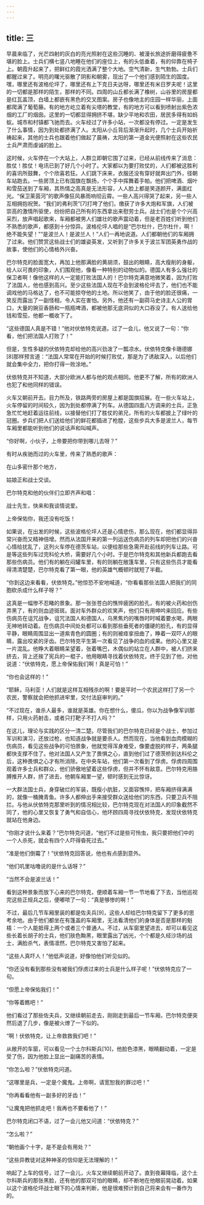 ```yaml
---
---
---
```

title: 三
---




早晨来临了，光芒四射的灰白的亮光照射在这些沉睡的、被漫长旅途折磨得疲惫不堪的脸上。士兵们横七竖八地睡在他们的座位上，有的头低垂着，有的仰靠在椅子上。朝霞升起来了，把鲜红的霞光洒满了整个大地。空气清新，生气勃勃。士兵们都醒过来了。明亮的曙光驱散了阴影和朝雾，现出了一个他们感到陌生的国度。嘿，哪里还有波格伦坪了，哪里还有上下克日夫达呀，哪里还有米日罗夫呢！这里的一切都是那样的陌生，那样的不同。四周的山丘都长满了橡树，山谷里的房屋都是红瓦盖顶，白墙上都嵌有黑色的交叉图案。房子也像地主的庄园一样华丽，上面都爬满了葡萄藤。有的地方屹立着有尖塔的教堂，有的地方可以看到喷射出紫色浓烟的工厂的烟囱。这里的一切都显得拥挤不堪，缺少平地和农田，居民多得有如蚂蚁。城市和村镇都飞驰而去。火车经过了许多小站，一次都没有停过。一定是发生了什么事情，因为到处都挤满了人。太阳从小丘背后渐渐升起时，几个士兵开始祈祷起来，其他的士兵也跟着他们做起了晨祷，太阳的第一道金光便照射在这些农民士兵严肃而虔诚的脸上。

这时候，火车停在一个大站上，人群立即朝它围了过来，已经从前线传来了消息：胜仗！胜仗！电讯已到了好几个小时了。大家都以为要打败仗的，人们都被这胜利的喜讯所鼓舞，个个欣喜若狂。人们跳下床来，衣服还没有穿好就奔出门外，径朝车站跑去。一些房顶上已有国旗在飘扬，个个手中挥舞着手帕。他们把啤酒、烟叶和雪茄送到了车厢，其热情之高真是无法形容，人人脸上都是笑逐颜开，满面红光。“保卫莱茵河”的歌声像狂风暴雨响彻云霄。一些人高兴得哭了起来，另一些人互相拥抱祝贺。“我们的弗利茨”[7]打垮了他们，缴获了许多大炮和军旗，人们被崇高的激情所驱使，纷纷把自己所有的东西拿出来慰劳士兵。战士们也是个个兴高采烈，放声唱起歌来，车厢都被男人们雄壮的歌声震动着，但是老百姓们听到他们不熟悉的歌声，都感到十分惊异。波格伦坪人唱的是“巴尔杜什，巴尔杜什，啊！绝不能失望！”“是波兰人！是波兰人！”人们一再地说道。人们都朝他们的车厢拥了过来。他们赞赏这些战士们的雄姿英发，又听到了许多关于波兰军团英勇作战的故事，使他们的心情格外兴奋。

巴尔特克的脸面宽大，再加上他那满脸的黄胡须，鼓出的眼睛，高大瘦削的身躯，给人以可畏的印象，人们围观他，像看一种特别的动物似的。德国人有多么强壮的保卫者啊！像他这样的人一定能打败法国人的！巴尔特克满意地微笑着，因为打败了法国人，他也感到高兴。至少这些法国人现在不会到波格伦坪去了，他们也不能调戏他的马格达了，也不可能掠夺他的土地。所以他笑了，由于他的脸还很痛，一笑反而露出了一副怪相，令人实在害怕。另外，他还有一副荷马史诗主人公的胃口，大量的豌豆香肠和一瓶瓶啤酒，都被他那无底洞似的大口吞没了。有人送给他钱和雪茄，他都一概收下了。

“这些德国人真是不错！”他对伏依特克说道。过了一会儿，他又说了一句：“你看，他们把法国人打败了！”

但是，生性多疑的伏依特克却给他的高兴劲泼了一瓢凉水。伏依特克像卡珊德娜[8]那样预言道：“法国人常常在开始的时候打败仗，那是为了诱敌深入，以后他们就会集中全力，把你打得一败涂地。”

伏依特克并不知道，大部分欧洲人都与他的观点相同。他更不了解，所有的欧洲人也犯了和他同样的错误。

火车又朝前开去。目力所及，铁路两旁的房屋上都是国旗招展。在一些火车站上，火车停留的时间较久，因为到处都停满了列车。从德国四面八方调来的士兵，正急急忙忙地赶着运往前线，以接替他们打了胜仗的弟兄，所有的火车都披上了绿叶的冠圈。步兵们把人们送给他们的鲜花都插进了枪膛，这些步兵大多是波兰人，每节车厢里都能听到他们的说话声和叫喊声。

“你好啊，小伙子，上帝要把你带到哪儿去呀？”

有时从疾驰而过的火车里，传来了熟悉的歌声：





在山多密什那个地方，

姑娘正和战士交谈。





巴尔特克和他的伙伴们立即齐声和唱：





战士先生，快来和我谈情说爱。

上帝保佑你，我还没有吃饭！





如果说，在出发的时候，这些波格伦坪人还是心情悲伤，那么现在，他们都显得异常兴奋而又精神倍增。然而从法国开来的第一列运送伤病员的列车却把他们的兴奋心情给扰乱了，这列火车停在德茨车站，以便给那些急需开赴前线的列车让路。可是等这些列车过完科伦大桥，需要好几个小时。于是巴尔特克和其他新兵都跑去看那些伤病员。他们有的躺在闷罐车里，有的则躺在敞篷车里，只有这些伤员才能看得清清楚楚，巴尔特克看了第一眼，他的英雄气概顿时就短了半截。

“你到这边来看看，伏依特克。”他惊恐不安地喊道，“你看看那些法国人把我们的同胞砍杀成什么样子呀？”

这真是一幅惨不忍睹的景象。那一张张苍白的憔悴疲困的脸孔，有的被火药和创伤弄黑了，有的则血迹斑斑。面对车外群众的欢笑声，他们只有用呻吟来回应。有些伤病员在诅咒战争，诅咒法国人和德国人，乌黑焦灼的嘴唇时时喊着要水喝，两眼无神地转动着。在伤病员中间处处都可以看到那些垂死者的僵硬的脸孔，有的显得平静，眼睛周围显出一道紫青色的圆圈；有的则被痉挛扭曲了，睁着一双吓人的眼睛，露出咬紧的牙齿。巴尔特克平生第一次看见了战争的血的成果。他的心里又是一片混乱。他睁大着眼睛呆望着，张着嘴巴，木偶似的站立在人群中，被人们挤来挤去，背上还挨了宪兵的一棍子，他用眼睛寻找着伏依特克，终于见到了他，对他说道：“伏依特克，愿上帝保佑我们啊！真是可怕！”

“你也会这样的！”

“耶稣，马利亚！人们就是这样互相残杀的啊！要是平时一个农民这样打了另一个农民，警察就会把他抓进牢里，交付法庭审判的。”

“不过现在，谁杀人最多，谁就是英雄。你在想什么，傻瓜，你以为战争像军训那样，只用火药射击，或者只打靶子不打人吗？”

在这儿，理论与实践的区分一清二楚。尽管我们的巴尔特克已经是个战士，参加过军训和演习，还放过枪，也知道战争就是要杀人。然而现在，当他看到血肉模糊的伤病员，看见这些战争的可怕景象，他就觉得浑身难受，像要虚脱的样子，两条腿都快支撑不住了。他对法国人又产生了畏惧之心，直到他们过了德茨桥到达科伦之后，这种畏惧之心才有所消除。在中央车站，他们第一次看到了俘虏。俘虏四周围观着许多士兵和群众，他们骄傲地望着这些俘虏，但并不怀有敌意。巴尔特克用胳膊推开人群，挤了进去，他朝车厢里一望，顿时感到无比惊讶。

一大群法国士兵，身穿破烂的军装，既瘦小肮脏，又面容憔悴，把车厢挤得满满的，就像一桶腌青鱼。许多人都伸出手来接受群众送给他们的东西，只要卫兵不阻拦。与他从伏依特克那里听到的情况相比较，巴尔特克现在对法国人的印象截然不同了，他的心里又恢复了勇气和自信心，他环顾四周寻找伏依特克，发现伏依特克就站在他身边。

“你刚才说什么来着？”巴尔特克问道，“他们不过是些可怜虫，我只要把他们中的一个人杀死，就会有四个人吓得昏死过去。”

“准是他们倒霉了！”伏依特克回答说，他也有点感到意外。

“他们叽里咕噜说的是什么话呀？”

“当然不会是波兰话！”

看到这种景象而放下心来的巴尔特克，便顺着车厢一节一节地看了下去，当他巡视完这些正规兵之后，便嘟哝了一句：“真是够惨的啊！”

不过，最后几节车厢里装的都是佐夫兵[9]，这些人却给巴尔特克留下了更多的思考余地。由于他们都坐在有篷盖的车厢里，无法看清他们的身体是否是那样的魁梧：一个人能抵得上两个或者三个普通人。不过，从车窗里望进去，却可以看见这些长着长胡子的士兵，他们肤色黝黑，眼里露出了凶光，个个都是久经沙场的战士，满脸杀气，表情凛然，巴尔特克又害怕了起来。

“这些人真吓人！”他低声说道，好像怕他们听见似的。

“你还没有看到那些没有被我们俘虏过来的士兵是什么样子呢！”伏依特克应了一句。

“但愿上帝保佑我们！”

“你等着瞧吧！”

他们看过了那些佐夫兵，又继续朝前走去，刚刚走到最后一节车厢，巴尔特克便突然后退了几步，像是被火燎了一下似的。

“啊！伏依特克，让上帝救救我们吧！”

从敞开的车窗，可以看见一个土尔科斯兵[10]，他脸色漆黑，眼睛翻动着，一定是受了伤，因为他脸上显出一副痛苦的表情。

“你怎么啦？”伏依特克问道。

“这哪里是兵，一定是个魔鬼。上帝啊，请宽恕我的罪过吧！”

“你再看看他有一副多好的牙齿！”

“让魔鬼把他抓走吧！我再也不要看他了！”

巴尔特克闭口不语，过了一会儿他又问道：“伏依特克？”

“怎么啦？”

“朝他画个十字，是不是会有用处？”

“这些异教徒对这种神圣的信仰是无法理解的！”

响起了上车的信号，过了一会儿，火车又继续朝前开动了。直到夜幕降临，这个土尔科斯兵的那张黑脸，还有他的那双可怕的眼睛，却不断地在他眼前晃动着。如果以这个波格伦坪战士眼下的心情来判断，他是很难预计到自己将来会有一番作为的。